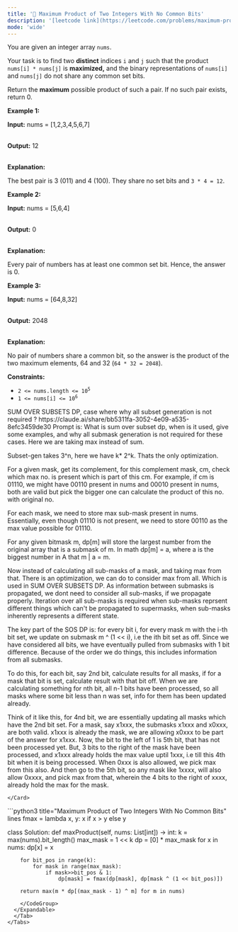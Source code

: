 ```yaml
---
title: '🧀 Maximum Product of Two Integers With No Common Bits'
description: '[leetcode link](https://leetcode.com/problems/maximum-product-of-two-integers-with-no-common-bits/description/)'
mode: 'wide'
---
```

<Tabs>
  <Tab title="Question" icon="circle-question" iconType="regular">
    <Card>
      <p>You are given an integer array <code>nums</code>.</p>  <p>Your task is to find two <strong>distinct</strong> indices <code>i</code> and <code>j</code> such that the product <code>nums[i] * nums[j]</code> is <strong>maximized,</strong> and the binary representations of <code>nums[i]</code> and <code>nums[j]</code> do not share any common set bits.</p>  <p>Return the <strong>maximum</strong> possible product of such a pair. If no such pair exists, return 0.</p>   <p><strong class="example">Example 1:</strong></p>  <div class="example-block"> <p><strong>Input:</strong> <span class="example-io">nums = [1,2,3,4,5,6,7]</span></p>  <p><br/> <strong>Output:</strong> <span class="example-io">12</span></p>  <p><br/> <strong>Explanation:</strong></p>  <p>The best pair is 3 (011) and 4 (100). They share no set bits and <code>3 * 4 = 12</code>.</p> </div>  <p><strong class="example">Example 2:</strong></p>  <div class="example-block"> <p><strong>Input:</strong> <span class="example-io">nums = [5,6,4]</span></p>  <p><br/> <strong>Output:</strong> <span class="example-io">0</span></p>  <p><br/> <strong>Explanation:</strong></p>  <p>Every pair of numbers has at least one common set bit. Hence, the answer is 0.</p> </div>  <p><strong class="example">Example 3:</strong></p>  <div class="example-block"> <p><strong>Input:</strong> <span class="example-io">nums = [64,8,32]</span></p>  <p><br/> <strong>Output:</strong> <span class="example-io">2048</span></p>  <p><br/> <strong>Explanation:</strong></p>  <p>No pair of numbers share a common bit, so the answer is the product of the two maximum elements, 64 and 32 (<code>64 * 32 = 2048</code>).</p> </div>   <p><strong>Constraints:</strong></p>  <ul>  <li><code>2 &lt;= nums.length &lt;= 10<sup>5</sup></code></li>  <li><code>1 &lt;= nums[i] &lt;= 10<sup>6</sup></code></li> </ul> 
    </Card>
  </Tab>
  <Tab title="Solution" icon="lightbulb" iconType="regular" >
    <Card>
      SUM OVER SUBSETS DP, case where why all subset generation is not required ?
https://claude.ai/share/bb5311fa-3052-4e09-a535-8efc3459de30 
Prompt is: What is sum over subset dp, when is it used, give some examples, and why all submask generation is not required for these cases. Here we are taking max instead of sum.

Subset-gen takes 3^n, here we have k* 2^k. Thats the only optimization.

For a given mask, get its complement, for this complement mask, cm, check which max no. is present which is part of this cm. For example, if cm is 01110, we might have 00110 present in nums and 00010 present in nums, both are valid but pick the bigger one can calculate the product of this no. with original no.

For each mask, we need to store max sub-mask present in nums. Essentially, even though 01110 is not present, we need to store 00110 as the max value possible for 01110. 

For any given bitmask m, dp[m] will store the largest number from the original array that is a submask of m. In math dp[m] = a, where a is the biggest number in A that m | a = m.

Now instead of calculating all sub-masks of a mask, and taking max from that. There is an optimization, we can do to consider max from all. Which is used in SUM OVER SUBSETS DP. As information between submasks is propagated, we dont need to consider all sub-masks, if we propagate properly. Iteration over all sub-masks is required when sub-masks reprsent different things which can't be propagated to supermasks, when sub-masks inherently represents a different state.

The key part of the SOS DP is: for every bit i, for every mask m with the i-th bit set, we update on submask m ^ (1 &lt;&lt; i), i.e the ith bit set as off. Since we have considered all bits, we have eventually pulled from submasks with 1 bit difference. Because of the order we do things, this includes information from all submasks.

To do this, for each bit, say 2nd bit,  calculate results for all masks, if for a mask that bit is set, calculate result with that bit off. When we are calculating something for nth bit, all n-1 bits have been processed, so all masks where some bit less than n was set, info for them has been updated already. 

Think of it like this, for 4nd bit, we are essentially updating all masks which have the 2nd bit set. For a mask, say x1xxx, the submasks x1xxx and x0xxx, are both valid. x1xxx is already the mask, we are allowing x0xxx to be part of the answer for x1xxx. Now, the bit to the left of 1 is 5th bit, that has not been processed yet. But, 3 bits to the right of the mask have been processed, and x1xxx already holds the max value uptil 1xxx, i.e till this 4th bit when it is being processed. When 0xxx is also allowed, we pick max from this also. And then go to the 5th bit, so any mask like 1xxxx, will also allow 0xxxx, and pick max from that, wherein the 4 bits to the right of xxxx, already hold the max for the mask.


    </Card>
  <Expandable title="code">
    <CodeGroup dropdown>
```python3 title="Maximum Product of Two Integers With No Common Bits" lines
fmax = lambda x, y: x if x > y else y

class Solution:
    def maxProduct(self, nums: List[int]) -> int:
        k = max(nums).bit_length()
        max_mask = 1 << k
        dp = [0] * max_mask
        for x in nums:
            dp[x] = x
        
        for bit_pos in range(k):
            for mask in range(max_mask):
                if mask>>bit_pos & 1:
                    dp[mask] = fmax(dp[mask], dp[mask ^ (1 << bit_pos)])
        
        return max(m * dp[(max_mask - 1) ^ m] for m in nums)
```
    </CodeGroup>
  </Expandable>
  </Tab>
</Tabs>